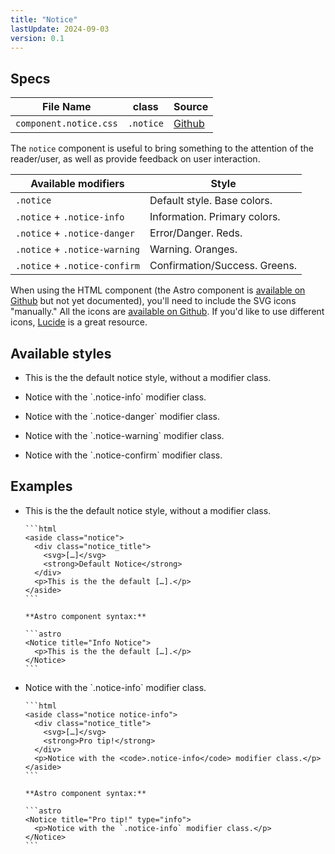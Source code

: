 ```yaml
---
title: "Notice"
lastUpdate: 2024-09-03
version: 0.1
---
```



## Specs

<div class="prose">

| File Name              | class     | Source                                                                                    |
| ---------------------- | --------- | ----------------------------------------------------------------------------------------- |
| `component.notice.css` | `.notice` | [Github](https://github.com/minimaldesign/mCSS/blob/main/src/styles/component.notice.css) |

The `notice` component is useful to bring something to the attention of the reader/user, as well as provide feedback on user interaction.

| Available modifiers           | Style                         |
| ----------------------------- | ----------------------------- |
| `.notice`                     | Default style. Base colors.   |
| `.notice` + `.notice-info`    | Information. Primary colors.  |
| `.notice` + `.notice-danger`  | Error/Danger. Reds.           |
| `.notice` + `.notice-warning` | Warning. Oranges.             |
| `.notice` + `.notice-confirm` | Confirmation/Success. Greens. |

When using the HTML component (the Astro component is [available on Github](https://github.com/minimaldesign/mCSS/blob/main/src/components/Notice.astro) but not yet documented), you'll need to include the SVG icons "manually." All the icons are [available on Github](https://github.com/minimaldesign/mCSS/tree/main/src/assets/icons). If you'd like to use different icons, [Lucide](https://lucide.dev/) is a great resource.

</div>

## Available styles

<ul class="docs_examples">
  <li>
    <Notice title="Default Notice">
      <p>This is the the default notice style, without a modifier class.</p>
    </Notice>
  </li>
  <li>
    <Notice title="Information" type="info">
      <p>Notice with the `.notice-info` modifier class.</p>
    </Notice>
  </li>
  <li>
    <Notice title="Something went wrong" type="danger">
      <p>Notice with the `.notice-danger` modifier class.</p>
    </Notice>
  </li>
  <li>
    <Notice title="Attention" type="warning">
      <p>Notice with the `.notice-warning` modifier class.</p>
    </Notice>
  </li>
  <li>
    <Notice title="Success" type="confirm">
      <p>Notice with the `.notice-confirm` modifier class.</p>
    </Notice>
  </li>
</ul>

## Examples

<ul class="docs_examples">
  <li>
    <Notice title="Default Notice">
      <p>This is the the default notice style, without a modifier class.</p>
    </Notice>

    ```html
    <aside class="notice">
      <div class="notice_title">
        <svg>[…]</svg>
        <strong>Default Notice</strong>
      </div>
      <p>This is the the default […].</p>
    </aside>
    ```

    **Astro component syntax:**

    ```astro
    <Notice title="Info Notice">
      <p>This is the the default […].</p>
    </Notice>
    ```

  </li>
  <li>
    <Notice title="Pro tip!" type="info">
      <p>Notice with the `.notice-info` modifier class.</p>
    </Notice>

    ```html
    <aside class="notice notice-info">
      <div class="notice_title">
        <svg>[…]</svg>
        <strong>Pro tip!</strong>
      </div>
      <p>Notice with the <code>.notice-info</code> modifier class.</p>
    </aside>
    ```

    **Astro component syntax:**

    ```astro
    <Notice title="Pro tip!" type="info">
      <p>Notice with the `.notice-info` modifier class.</p>
    </Notice>
    ```

  </li>
</ul>
